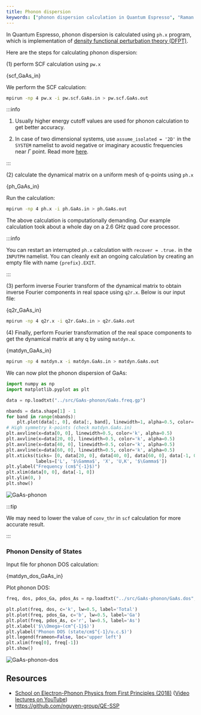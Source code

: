 ```yaml
---
title: Phonon dispersion
keywords: ["phonon dispersion calculation in Quantum Espresso", "Raman spectra"]
---
```


In Quantum Espresso, phonon dispersion is calculated using `ph.x` program, which
is implementation of [density functional perturbation theory (DFPT)](
https://doi.org/10.1103/RevModPhys.73.515).

Here are the steps for calculating phonon dispersion:

(1) perform SCF calculation using `pw.x`


<CodeBlock language="bash" title="src/GaAs-phonon/pw.scf.GaAs.in" showLineNumbers>{scf_GaAs_in}</CodeBlock>

We perform the SCF calculation:

```bash
mpirun -np 4 pw.x -i pw.scf.GaAs.in > pw.scf.GaAs.out
```

:::info

1. Usually higher energy cutoff values are used for phonon calculation to get
better accuracy.

2. In case of two dimensional systems, use `assume_isolated = '2D'` in the
`SYSTEM` namelist to avoid negative or imaginary acoustic frequencies near
$\Gamma$ point. Read more [here](https://doi.org/10.1103/PhysRevB.96.075448).

:::


(2) calculate the dynamical matrix on a uniform mesh of q-points using `ph.x`


<CodeBlock language="bash" title="src/GaAs-phonon/ph.GaAs.in" showLineNumbers>{ph_GaAs_in}</CodeBlock>

Run the calculation:

```bash
mpirun -np 4 ph.x -i ph.GaAs.in > ph.GaAs.out
```

The above calculation is computationally demanding. Our example calculation took
about a whole day on a 2.6 GHz quad core processor.

:::info

You can restart an interrupted `ph.x` calculation with `recover = .true.` in the
`INPUTPH` namelist. You can cleanly exit an ongoing calculation by creating an
empty file with name `{prefix}.EXIT`.

:::


(3) perform inverse Fourier transform of the dynamical matrix to obtain inverse
Fourier components in real space using `q2r.x`. Below is our input file:


<CodeBlock language="bash" title="src/GaAs-phonon/q2r.GaAs.in" showLineNumbers>{q2r_GaAs_in}</CodeBlock>

```bash
mpirun -np 4 q2r.x -i q2r.GaAs.in > q2r.GaAs.out
```

(4) Finally, perform Fourier transformation of the real space components to get
the dynamical matrix at any q by using `matdyn.x`.


<CodeBlock language="bash" title="src/GaAs-phonon/matdyn.GaAs.in" showLineNumbers>{matdyn_GaAs_in}</CodeBlock>

```bash
mpirun -np 4 matdyn.x -i matdyn.GaAs.in > matdyn.GaAs.out
```

We can now plot the phonon dispersion of GaAs:

```py title="notebooks/GaAs-phonon.ipynb"
import numpy as np
import matplotlib.pyplot as plt

data = np.loadtxt("../src/GaAs-phonon/GaAs.freq.gp")

nbands = data.shape[1] - 1
for band in range(nbands):
    plt.plot(data[:, 0], data[:, band], linewidth=1, alpha=0.5, color='k')
# High symmetry k-points (check matdyn.GaAs.in)
plt.axvline(x=data[0, 0], linewidth=0.5, color='k', alpha=0.5)
plt.axvline(x=data[20, 0], linewidth=0.5, color='k', alpha=0.5)
plt.axvline(x=data[40, 0], linewidth=0.5, color='k', alpha=0.5)
plt.axvline(x=data[60, 0], linewidth=0.5, color='k', alpha=0.5)
plt.xticks(ticks= [0, data[20, 0], data[40, 0], data[60, 0], data[-1, 0]], \
           labels=['L', '$\Gamma$', 'X', 'U,K', '$\Gamma$'])
plt.ylabel("Frequency (cm$^{-1}$)")
plt.xlim(data[0, 0], data[-1, 0])
plt.ylim(0, )
plt.show()
```

![GaAs-phonon](../../static/img/GaAs-phonon.webp)

:::tip

We may need to lower the value of `conv_thr` in `scf` calculation for more
accurate result.

:::

### Phonon Density of States

Input file for phonon DOS calculation:


<CodeBlock language="bash" title="src/GaAs-phonon/matdyn.dos.GaAs.in" showLineNumbers>{matdyn_dos_GaAs_in}</CodeBlock>

Plot phonon DOS:

```py title="notebooks/GaAs-phonon.ipynb"
freq, dos, pdos_Ga, pdos_As = np.loadtxt("../src/GaAs-phonon/GaAs.dos", unpack=True)

plt.plot(freq, dos, c='k', lw=0.5, label='Total')
plt.plot(freq, pdos_Ga, c='b', lw=0.5, label='Ga')
plt.plot(freq, pdos_As, c='r', lw=0.5, label='As')
plt.xlabel('$\\Omega~(cm^{-1}$)')
plt.ylabel('Phonon DOS (state/cm$^{-1}/u.c.$)')
plt.legend(frameon=False, loc='upper left')
plt.xlim(freq[0], freq[-1])
plt.show()
```

![GaAs-phonon-dos](../../static/img/GaAs-phonon-dos.webp)

## Resources

- [School on Electron-Phonon Physics from First Principles (2018)](https://indico.ictp.it/event/8301/other-view?view=ictptimetable) ([Video lectures on YouTube](https://www.youtube.com/playlist?list=PLYc-eBoIpXTIboem6dKTYD1-1m0sMYnYz))
- https://github.com/nguyen-group/QE-SSP
